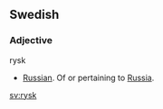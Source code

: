 ==Swedish==
{{sv-adj-un|rysk|ryskt|ryske|ryska}}
===Adjective===
;rysk
*[[Russian]]. Of or pertaining to [[Russia]]. 

[[sv:rysk]]